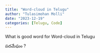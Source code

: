 ```yaml
---
title: "Word-cloud in Telugu"
author: "Tulasimohan Molli"
date: "2023-12-19"
categories: [Telugu, Code]
---
```


What is good word for Word-cloud in Telugu

పదమేఘం ? 